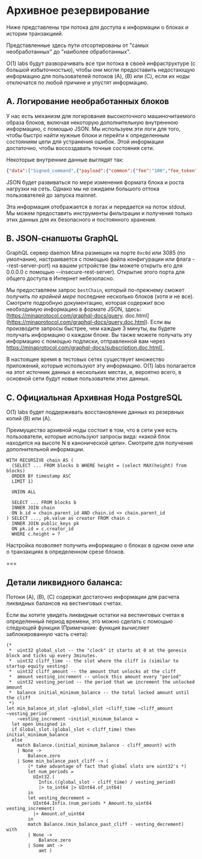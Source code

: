 
# Архивное резервирование

Ниже представлены три потока для доступа к информации о блоках и истории транзакциий.

Представленные здесь пути отсортированы от "самых необработанных" до "наиболее обработанных".

O(1) labs будут разворачивать все три потока в своей инфраструктуре (с большой избыточностью), чтобы они могли предоставить недостающую информацию для пользователей потоков (A), (B) или (C), если их ноды отключатся по любой причине и упустят информацию.

## A. Логирование необработанных блоков

У нас есть механизм для логирования высокоточного машиночитаемого образа блоков, включая некоторую дополнительную внутреннюю информацию, с помощью JSON. Мы используем эти логи для того, чтобы быстро найти нужные блоки и перейти к определенным состояниям цепи для устранения ошибок. Этой информации достаточно, чтобы воссоздавать точные состояния сети.

Некоторые внутренние данные выглядят так:

```json
{"data":["Signed_command",{"payload":{"common":{"fee":"100","fee_token":"1","fee_payer_pk":"B62qixbmBBmCmv1xH5SeF1hw6EqwSNVPi9B28epa3phqVMSyuZk9EoH","nonce":"340","valid_until":"4294967295","memo":"E4YM2vTHhWEg66xpj52JErHUBU4pZ1yageL4TVDDpTTSsv8mK6YaH"},"body":["Payment",{"source_pk":"B62qixbmBBmCmv1xH5SeF1hw6EqwSNVPi9B28epa3phqVMSyuZk9EoH","receiver_pk":"B62qm2GCuGCEK79mEjeyaeiFoukThuZLJCHGe9HAzuAnfbtS5FHtPnP","token_id":"1","amount":"100000000"}]},"signer":"B62qixbmBBmCmv1xH5SeF1hw6EqwSNVPi9B28epa3phqVMSyuZk9EoH","signature":"7mXGz8Df1gu92HVWGue24wcrGxDWkgQrDK59xQGXc627PKFQvVAPSzZn7JMkHtfdBUXavDHcgLBZy4iR4UmA5seRCPMkFDci"}],"status":["Applied",{"fee_payer_account_creation_fee_paid":null,"receiver_account_creation_fee_paid":null,"created_token":null},{"fee_payer_balance":"31866000100000","source_balance":"31866000100000","receiver_balance":"34099000000"}]}],"coinbase":["One",null],"internal_command_balances":[["Coinbase",{"coinbase_receiver_balance":"75477804514901","fee_transfer_receiver_balance":null}],["Fee_transfer",{"receiver1_balance":"65266376010003","receiver2_balance":"78601129170700"}],["Fee_transfer",{"receiver1_balance":"66001820000000","receiver2_balance":"76870784414900"}],["Fee_transfer",{"receiver1_balance":"71158365898775","receiver2_balance":"59264207944722"}],["Fee_transfer",{"receiver1_balance":"68546088449962","receiver2_balance":"66721919100000"}],["Fee_transfer",{"receiver1_balance":"67700798001000","receiver2_balance":"66372760000000"}],["Fee_transfer",{"receiver1_balance":"85383891400000","receiver2_balance":"107174952265469"}],["Fee_transfer",{"receiver1_balance":"65879310000000","receiver2_balance":"66282230000000"}]]}]},"delta_transition_chain_proof":["jxLZWooV57gKCmanzCHHt1CDbHfUpMu6MkynUdqN9ZkBUJi7B1W",[]]}
```

JSON будет развиваться по мере изменения формата блока и роста нагрузки на сеть. Однако мы не ожидаем большого оттока пользователей до запуска mainnet.

Эта информация отображается в логах и передается на поток stdout. Мы можем предоставить инструменты фильтрации и получения только этих данных для их безопасного и постоянного хранения.

## B. JSON-cнапшоты GraphQL

GraphQL сервер daemon Mina размещен на порте `0xc0d` или 3085 (по умолчанию, настраивается с помощью файла конфигурации или флага --rest-server-port) на вашем устройстве (вы можете открыть его для 0.0.0.0 с помощью --insecure-rest-server). Открытие этого порта для общего доступа в Интернет небезопасно.

Мы предоставляем запрос `bestChain`, который по-прежнему сможет получить *по крайней мере* последние несколько блоков (хотя и не все). Смотрите подробную документацию, которая содержит всю необходимую информацию в формате JSON, здесь: [https://minaprotocol.com/graphql-docs/query. doc.html] (https://minaprotocol.com/graphql-docs/query.doc.html). Если вы производите запросы быстрее, чем каждые 3 минуты, вы будете получать информацию о каждом блоке. Вы также можете получать эту информацию с помощью подписки, отправленной вам через [https://minaprotocol.com/graphql-docs/subscription.doc.html] ](https://minaprotocol.com/graphql-docs/subscription.doc.html). 

В настоящее время в тестовых сетях существует множество приложений, которые используют эту информацию. O(1) labs полагается на этот источник данных в нескольких местах, и, вероятно всего, в основной сети будут новые пользователи этих данных.

## C. Официальная Архивная Нода PostgreSQL

O(1) labs будет поддерживать восстановление данных из резервных копий (B) или (A).

Преимущество архивной ноды состоит в том, что в сети уже есть пользователи, которые используют запросы вида: «какой блок находится на высоте N в канонической цепи». Смотрите <DocLink copy="https://docs.minaprotocol.com/advanced/archive-node" url="/advanced/archive-node" /> для получения дополнительной информации.

```
WITH RECURSIVE chain AS (
  (SELECT ... FROM blocks b WHERE height = (select MAX(height) from blocks)
  ORDER BY timestamp ASC
  LIMIT 1)

  UNION ALL

  SELECT ... FROM blocks b
  INNER JOIN chain
  ON b.id = chain.parent_id AND chain.id <> chain.parent_id
) SELECT ..., pk.value as creator FROM chain c
  INNER JOIN public_keys pk
  ON pk.id = c.creator_id
  WHERE c.height = ?

```

Настройка позволяет получить информацию о блоках в одном окне или о транзакциях в определенном срезе блоков.

===

## Детали ликвидного баланса:

Потоки (A), (B), (C) содержат достаточно информации для расчета ликвидных балансов на вестинговых счетах.

Если вы хотите увидеть ликвидные остатки на вестинговых счетах в определенный период времени, это можно сделать с помощью следующей функции (Примечание: функция вычисляет заблокированную часть счета):

```
(*  
 *  uint32 global_slot -- the "clock" it starts at 0 at the genesis block and ticks up every 3minutes.
 *  uint32 cliff_time -- the slot where the cliff is (similar to startup equity vesting)
 *  uint32 cliff_amount -- the amount that unlocks at the cliff
 *  amount vesting_increment -- unlock this amount every "period"
 *  uint32 vesting_period -- the period that we increment the unlocked amount
 *  balance initial_minimum_balance -- the total locked amount until the cliff
 *)
let min_balance_at_slot ~global_slot ~cliff_time ~cliff_amount ~vesting_period
    ~vesting_increment ~initial_minimum_balance =
  let open Unsigned in
  if Global_slot.(global_slot < cliff_time) then initial_minimum_balance
  else
    match Balance.(initial_minimum_balance - cliff_amount) with
    | None ->
        Balance.zero
    | Some min_balance_past_cliff -> (
        (* take advantage of fact that global slots are uint32's *)
        let num_periods =
          UInt32.(
            Infix.((global_slot - cliff_time) / vesting_period)
            |> to_int64 |> UInt64.of_int64)
        in
        let vesting_decrement =
          UInt64.Infix.(num_periods * Amount.to_uint64 vesting_increment)
          |> Amount.of_uint64
        in
        match Balance.(min_balance_past_cliff - vesting_decrement) with
        | None ->
            Balance.zero
        | Some amt ->
            amt )

```
